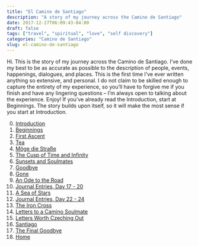 ```yaml
---
title: "El Camino de Santiago"
description: "A story of my journey across the Camino de Santiago"
date: 2017-12-27T06:09:43-04:00
draft: false
tags: ["travel", "spiritual", "love", "self discovery"]
categories: "Camino de Santiago"
slug: el-camino-de-santiago
---
```


Hi. This is the story of my journey across the Camino de Santiago. I've done my best to be as accurate as possible to the description of people, events, happenings, dialogues, and places. This is the first time I've ever written anything so extensive, and personal. I do not claim to be skilled enough to capture the entirety of my experience, so you'll have to forgive me if you finish and have any lingering questions – I'm always open to talking about the experience. Enjoy! If you've already read the Introduction, start at Beginnings. The story builds upon itself, so it will make the most sense if you start at Introduction.

0. [Introduction](https://philontheweb.com/posts/camino/introduction/)
1. [Beginnings](https://philontheweb.com/posts/camino/beginnings/)
2. [First Ascent](https://philontheweb.com/posts/camino/firstascent/)
3. [Tea](https://philontheweb.com/posts/camino/tea/)
4. [Möge die Straße](https://philontheweb.com/posts/camino/strasse/)
5. [The Cusp of Time and Infinity](https://philontheweb.com/posts/camino/cusp/)
6. [Sunsets and Soulmates](https://philontheweb.com/posts/camino/suns-souls/)
7. [Goodbye](https://philontheweb.com/posts/camino/goodbye/)
8. [Gone](https://philontheweb.com/posts/camino/gone/)
9. [An Ode to the Road](https://philontheweb.com/posts/camino/ode/)
10. [Journal Entries, Day 17 - 20](https://philontheweb.com/posts/camino/journal17-20/)
11. [A Sea of Stars](https://philontheweb.com/posts/camino/stars/)
12. [Journal Entries, Day 22 - 24](https://philontheweb.com/posts/camino/journal22-24/)
13. [The Iron Cross](https://philontheweb.com/posts/camino/ironcross/)
14. [Letters to a Camino Soulmate](https://philontheweb.com/posts/camino/letters-soulmate/)
15. [Letters Worth Czeching Out](https://philontheweb.com/posts/camino/letters-czech/)
16. [Santiago](https://philontheweb.com/posts/camino/santiago/)
17. [The Final Goodbye](https://philontheweb.com/posts/camino/final-goodbye/)
18. [Home](https://philontheweb.com/posts/camino/home/)